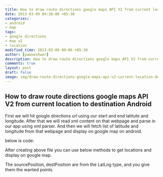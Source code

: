 ```yaml
---
title: How to draw route directions google maps API V2 from current location to destination Android
date: 2013-03-09 04:38:00 +05:30
categories:
- android
- map
tags:
- google directions
- map v2
- location
modified_time: 2013-03-09 09:06 +05:30
author: [pawneshwer]
description: How to draw route directions google maps API V2 from current location to destination Android. Draw exact path between 2 locations google directions.
comments: true
layout: post
draft: false
image: img/draw-route-directions-google-maps-api-v2-current-location-destination-android-min.png
---
```


## How to draw route directions google maps API V2 from current location to destination Android

First we will hit google directions url using our start and end latitute and longitude. After that we will read xml content on that webpage and parse in our app using xml parser. And then we will fetch list of latitude and longitude from that webpage and display on google map on android.

below is code:

<Gist id='1ec69fde5e8c17489fb7cf1bed937ee0' />

After creating above file you can use below methods to get locations and display on google map.

<Gist id='fe84780a7d8862b0045786ff7f9f046e' />

The sourcePosition, destPosition are from the LatLng type, and you give them the wanted points.